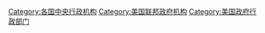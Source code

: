 [[Category:各国中央行政机构|Category:各国中央行政机构]]
[[Category:美国联邦政府机构|Category:美国联邦政府机构]]
[[Category:美国政府行政部门|Category:美国政府行政部门]]